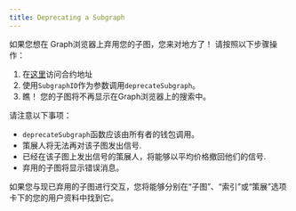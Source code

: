 ```yaml
---
title: Deprecating a Subgraph
---
```


如果您想在 Graph浏览器上弃用您的子图，您来对地方了！ 请按照以下步骤操作：

1. 在[这里](https://etherscan.io/address/0xadca0dd4729c8ba3acf3e99f3a9f471ef37b6825#writeProxyContract)访问合约地址
2. 使用`SubgraphID`作为参数调用` deprecateSubgraph `。
3. 瞧！ 您的子图将不再显示在Graph浏览器上的搜索中。

请注意以下事项：

- `deprecateSubgraph`函数应该由所有者的钱包调用。
- 策展人将无法再对该子图发出信号.
- 已经在该子图上发出信号的策展人，将能够以平均价格撤回他们的信号.
- 弃用的子图将显示错误消息。

如果您与现已弃用的子图进行交互，您将能够分别在“子图”、“索引”或“策展”选项卡下的您的用户资料中找到它。
